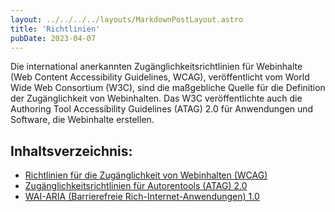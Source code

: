 ```yaml
---
layout: ../../../../layouts/MarkdownPostLayout.astro
title: 'Richtlinien'
pubDate: 2023-04-07
---
```


Die international anerkannten Zugänglichkeitsrichtlinien für Webinhalte (Web Content Accessibility Guidelines, WCAG),
veröffentlicht vom World Wide Web Consortium (W3C), sind die maßgebliche Quelle für die Definition der Zugänglichkeit von
Webinhalten. Das W3C veröffentlichte auch die Authoring Tool Accessibility Guidelines (ATAG) 2.0
für Anwendungen und Software, die Webinhalte erstellen.

## Inhaltsverzeichnis:

- [Richtlinien für die Zugänglichkeit von Webinhalten (WCAG)](/tutorials/grundlagen/richtlinien/2-wcag)
- [Zugänglichkeitsrichtlinien für Autorentools (ATAG) 2.0](/tutorials/grundlagen/richtlinien/3-atag)
- [WAI-ARIA (Barrierefreie Rich-Internet-Anwendungen) 1.0](/tutorials/grundlagen/richtlinien/4-wai-aria)
